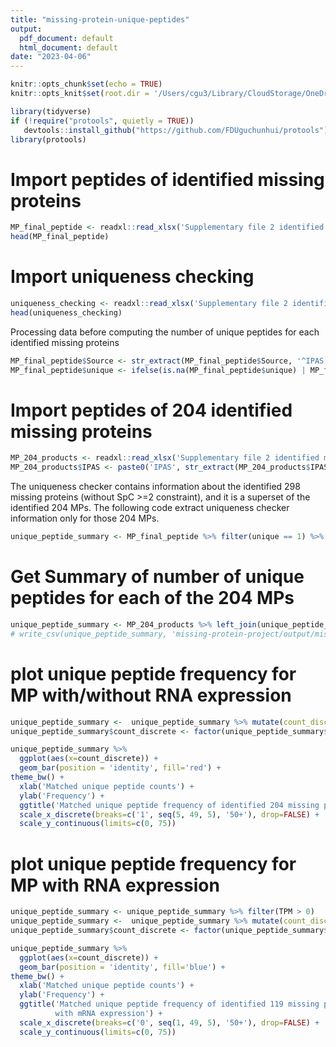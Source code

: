 ```yaml
---
title: "missing-protein-unique-peptides"
output:
  pdf_document: default
  html_document: default
date: "2023-04-06"
---
```


```r
knitr::opts_chunk$set(echo = TRUE)
knitr::opts_knit$set(root.dir = '/Users/cgu3/Library/CloudStorage/OneDrive-InsideMDAnderson/proteomics/missing protien project manuscript/data')
```


```r
library(tidyverse)
if (!require("protools", quietly = TRUE))
   devtools::install_github("https://github.com/FDUguchunhui/protools")
library(protools)
```



# Import peptides of identified missing proteins
```r
MP_final_peptide <- readxl::read_xlsx('Supplementary file 2 identified missing protein details.xlsx', sheet = 2)
head(MP_final_peptide)
```

# Import uniqueness checking
```r
uniqueness_checking <- readxl::read_xlsx('Supplementary file 2 identified missing protein details.xlsx', sheet = 3)
head(uniqueness_checking)
```


Processing data before computing the number of unique peptides for each
identified missing proteins
```r
MP_final_peptide$Source <- str_extract(MP_final_peptide$Source, '^IPAS[0-9]+(?=_)')
MP_final_peptide$unique <- ifelse(is.na(MP_final_peptide$unique) | MP_final_peptide$unique == 'N', 0 , 1)
```

# Import peptides of 204 identified missing proteins
```r
MP_204_products <- readxl::read_xlsx('Supplementary file 2 identified missing protein details.xlsx', sheet = 1)
MP_204_products$IPAS <- paste0('IPAS', str_extract(MP_204_products$IPAS, '(?<=IP).+(?=_)'))
```

The uniqueness checker contains information about the identified 298 missing proteins
(without SpC >=2 constraint), and it is a superset of the identified 204 MPs.
The following code extract uniqueness checker information only for those 204 MPs.
```r
unique_peptide_summary <- MP_final_peptide %>% filter(unique == 1) %>% group_by(Gene, Source) %>% summarise(n=n(), unique_peptide=paste0(peptide.seq, collapse = '+')) %>% arrange(Gene, desc(n), .by_group = FALSE) %>% ungroup()
```


# Get Summary of number of unique peptides for each of the 204 MPs
```r
unique_peptide_summary <- MP_204_products %>% left_join(unique_peptide_summary, by=c('accession' = 'Gene', 'IPAS' = 'Source')) %>% replace_na(list(n=0))
# write_csv(unique_peptide_summary, 'missing-protein-project/output/missing_protein_unique_peptides.csv')
```


# plot unique peptide frequency for MP  with/without RNA expression
```r
unique_peptide_summary <-  unique_peptide_summary %>% mutate(count_discrete=ifelse(n >= 50, '50+', n))
unique_peptide_summary$count_discrete <- factor(unique_peptide_summary$count_discrete, levels=c(as.character(0:49), '50+'))

unique_peptide_summary %>% 
  ggplot(aes(x=count_discrete)) +
  geom_bar(position = 'identity', fill='red') +
theme_bw() +
  xlab('Matched unique peptide counts') +
  ylab('Frequency') +
  ggtitle('Matched unique peptide frequency of identified 204 missing proteins products') +
  scale_x_discrete(breaks=c('1', seq(5, 49, 5), '50+'), drop=FALSE) +
  scale_y_continuous(limits=c(0, 75))
```


# plot unique peptide frequency for MP with RNA expression
```r
unique_peptide_summary <- unique_peptide_summary %>% filter(TPM > 0)
unique_peptide_summary <-  unique_peptide_summary %>% mutate(count_discrete=ifelse(n >= 50, '50+', n))
unique_peptide_summary$count_discrete <- factor(unique_peptide_summary$count_discrete, levels=c(as.character(0:49), '50+'))

unique_peptide_summary %>% 
  ggplot(aes(x=count_discrete)) +
  geom_bar(position = 'identity', fill='blue') +
theme_bw() +
  xlab('Matched unique peptide counts') +
  ylab('Frequency') +
  ggtitle('Matched unique peptide frequency of identified 119 missing proteins products 
          with mRNA expression') +
  scale_x_discrete(breaks=c('0', seq(1, 49, 5), '50+'), drop=FALSE) +
  scale_y_continuous(limits=c(0, 75))
```


